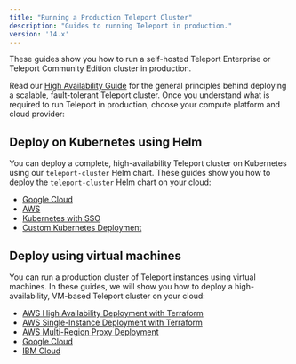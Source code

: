```yaml
---
title: "Running a Production Teleport Cluster"
description: "Guides to running Teleport in production."
version: '14.x'
---
```


These guides show you how to run a self-hosted Teleport Enterprise or Teleport
Community Edition cluster in production.

Read our [High Availability Guide](/docs/ver/14.x/deploy-a-cluster/high-availability) for the general
principles behind deploying a scalable, fault-tolerant Teleport cluster. Once
you understand what is required to run Teleport in production, choose your
compute platform and cloud provider:

## Deploy on Kubernetes using Helm

You can deploy a complete, high-availability Teleport cluster on Kubernetes
using our `teleport-cluster` Helm chart. These guides show you how to deploy the
`teleport-cluster` Helm chart on your cloud:

- [Google Cloud](/docs/ver/14.x/deploy-a-cluster/helm-deployments/gcp)
- [AWS](/docs/ver/14.x/deploy-a-cluster/helm-deployments/aws)
- [Kubernetes with SSO](/docs/ver/14.x/deploy-a-cluster/helm-deployments/kubernetes-cluster)
- [Custom Kubernetes Deployment](/docs/ver/14.x/deploy-a-cluster/helm-deployments/custom)

## Deploy using virtual machines

You can run a production cluster of Teleport instances using virtual machines.
In these guides, we will show you how to deploy a high-availability, VM-based
Teleport cluster on your cloud:

- [AWS High Availability Deployment with Terraform](/docs/ver/14.x/deploy-a-cluster/deployments/aws-ha-autoscale-cluster-terraform)
- [AWS Single-Instance Deployment with Terraform](/docs/ver/14.x/deploy-a-cluster/deployments/aws-starter-cluster-terraform)
- [AWS Multi-Region Proxy Deployment](/docs/ver/14.x/deploy-a-cluster/deployments/aws-gslb-proxy-peering-ha-deployment)
- [Google Cloud](/docs/ver/14.x/deploy-a-cluster/deployments/gcp)
- [IBM Cloud](/docs/ver/14.x/deploy-a-cluster/deployments/ibm)
